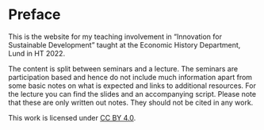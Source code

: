 # Preface {.unnumbered}

This is the website for my teaching involvement in "Innovation for Sustainable Development" taught at the Economic History Department, Lund in HT 2022.

The content is split between seminars and a lecture.
The seminars are participation based and hence do not include much information apart from some basic notes on what is expected and links to additional resources.
For the lecture you can find the slides and an accompanying script.
Please note that these are only written out notes.
They should not be cited in any work.

This work is licensed under [CC BY 4.0](https://creativecommons.org/licenses/by/4.0/?ref=chooser-v1).

